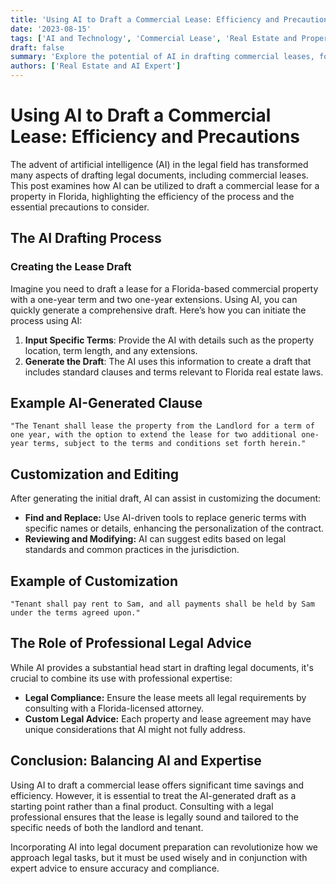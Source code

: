 ```yaml
---
title: 'Using AI to Draft a Commercial Lease: Efficiency and Precautions'
date: '2023-08-15'
tags: ['AI and Technology', 'Commercial Lease', 'Real Estate and Property Management', 'AI and Technology']
draft: false
summary: 'Explore the potential of AI in drafting commercial leases, focusing on a Florida-based property agreement with extensions, and the importance of combining AI capabilities with professional legal advice.'
authors: ['Real Estate and AI Expert']
---
```


# Using AI to Draft a Commercial Lease: Efficiency and Precautions

The advent of artificial intelligence (AI) in the legal field has transformed many aspects of drafting legal documents, including commercial leases. This post examines how AI can be utilized to draft a commercial lease for a property in Florida, highlighting the efficiency of the process and the essential precautions to consider.

## The AI Drafting Process

### Creating the Lease Draft

Imagine you need to draft a lease for a Florida-based commercial property with a one-year term and two one-year extensions. Using AI, you can quickly generate a comprehensive draft. Here’s how you can initiate the process using AI:

1. **Input Specific Terms**: Provide the AI with details such as the property location, term length, and any extensions.
2. **Generate the Draft**: The AI uses this information to create a draft that includes standard clauses and terms relevant to Florida real estate laws.

## Example AI-Generated Clause
```text
"The Tenant shall lease the property from the Landlord for a term of one year, with the option to extend the lease for two additional one-year terms, subject to the terms and conditions set forth herein."
```

## Customization and Editing
After generating the initial draft, AI can assist in customizing the document:

- **Find and Replace:** Use AI-driven tools to replace generic terms with specific names or details, enhancing the personalization of the contract.
- **Reviewing and Modifying:** AI can suggest edits based on legal standards and common practices in the jurisdiction.

## Example of Customization
```plainText
"Tenant shall pay rent to Sam, and all payments shall be held by Sam under the terms agreed upon."
```

## The Role of Professional Legal Advice
While AI provides a substantial head start in drafting legal documents, it's crucial to combine its use with professional expertise:

- **Legal Compliance:** Ensure the lease meets all legal requirements by consulting with a Florida-licensed attorney.
- **Custom Legal Advice:** Each property and lease agreement may have unique considerations that AI might not fully address.

## Conclusion: Balancing AI and Expertise
Using AI to draft a commercial lease offers significant time savings and efficiency. However, it is essential to treat the AI-generated draft as a starting point rather than a final product. Consulting with a legal professional ensures that the lease is legally sound and tailored to the specific needs of both the landlord and tenant.

Incorporating AI into legal document preparation can revolutionize how we approach legal tasks, but it must be used wisely and in conjunction with expert advice to ensure accuracy and compliance.

